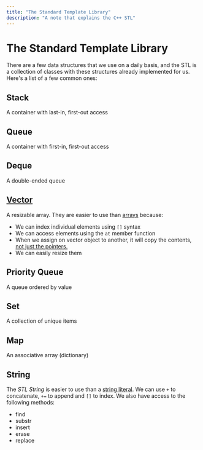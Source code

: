 ```yaml
---
title: "The Standard Template Library"
description: "A note that explains the C++ STL"
---
```


<Tag tag="Programming"/>

# The Standard Template Library

<TimeStamp updated="February 27, 2022, 9:20  PM ET"/>

There are a few data structures that we use 
on a daily basis, and the STL is a collection
of classes with these structures already implemented 
for us. Here's a list of a few common ones:

## Stack
A container with last-in, first-out access

## Queue
A container with first-in, first-out access

## Deque 
A double-ended queue

## [Vector](/what-is-a-vector)
A resizable array. They are easier to use than 
[arrays](/what-is-an-array) because:
- We can index individual elements using `[]` syntax
- We can access elements using the `at` member function
- When we assign on vector object to another, it will 
copy the contents, [not just the pointers.](/use-a-copy-constructor-to-avoid-shallow-copies)
- We can easily resize them

## Priority Queue
A queue ordered by value

## Set
A collection of unique items

## Map
An associative array (dictionary)

## String
The _STL String_ is easier to use than a [string literal](
what-are-string-literals.md). We can use `+` to concatenate,
`+=` to append and `[]` to index. We also have access to the 
following methods:
- find
- substr
- insert
- erase
- replace